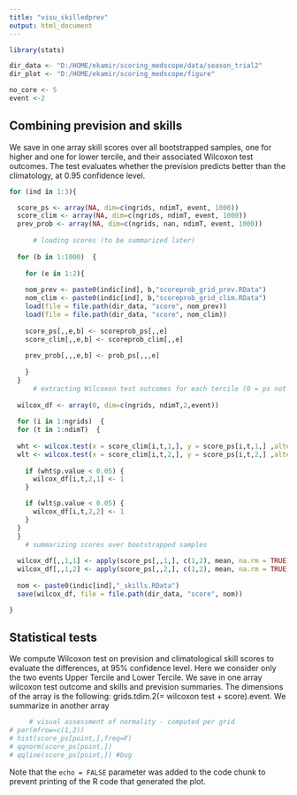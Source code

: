 ```yaml
---
title: "visu_skilledprev"
output: html_document
---
```


```r
library(stats)

dir_data <- "D:/HOME/ekamir/scoring_medscope/data/season_trial2" 
dir_plot <- "D:/HOME/ekamir/scoring_medscope/figure"

no_core <- 5
event <-2
```

## Combining prevision and skills

We save in one array skill scores over all bootstrapped samples, one for higher and one for lower tercile, and their associated Wilcoxon test outcomes. The test evaluates whether the prevision predicts better than the climatology, at 0.95 confidence level. 

```r
for (ind in 1:3){

  score_ps <- array(NA, dim=c(ngrids, ndimT, event, 1000)) 
  score_clim <- array(NA, dim=c(ngrids, ndimT, event, 1000)) 
  prev_prob <- array(NA, dim=c(ngrids, nan, ndimT, event, 1000)) 
  
      # loading scores (to be summarized later)
  
  for (b in 1:1000)  { 
  
    for (e in 1:2){
  
    nom_prev <- paste0(indic[ind], b,"scoreprob_grid_prev.RData")
    nom_clim <- paste0(indic[ind], b,"scoreprob_grid_clim.RData")
    load(file = file.path(dir_data, "score", nom_prev))
    load(file = file.path(dir_data, "score", nom_clim))
    
    score_ps[,,e,b] <- scoreprob_ps[,,e]
    score_clim[,,e,b] <- scoreprob_clim[,,e]
    
    prev_prob[,,,e,b] <- prob_ps[,,,e]
    
    }
  }
      # extracting Wilcoxon test outcomes for each tercile (0 = ps not better than clim, 1 = ps > clim) 
      
  wilcox_df <- array(0, dim=c(ngrids, ndimT,2,event)) 
  
  for (i in 1:ngrids)  { 
  for (t in 1:ndimT)  { 
    
  wht <- wilcox.test(x = score_clim[i,t,1,], y = score_ps[i,t,1,] ,alternative = "less", paired = TRUE, conf.level = 0.95)
  wlt <- wilcox.test(x = score_clim[i,t,2,], y = score_ps[i,t,2,] ,alternative = "less", paired = TRUE, conf.level = 0.95)
  
    if (wht$p.value < 0.05) {
      wilcox_df[i,t,2,1] <- 1 
    }

    if (wlt$p.value < 0.05) {
      wilcox_df[i,t,2,2] <- 1 
    }
  }
  }
    # summarizing scores over bootstrapped samples
  
  wilcox_df[,,1,1] <- apply(score_ps[,,1,], c(1,2), mean, na.rm = TRUE)
  wilcox_df[,,1,2] <- apply(score_ps[,,2,], c(1,2), mean, na.rm = TRUE)
  
  nom <- paste0(indic[ind],"_skills.RData")
  save(wilcox_df, file = file.path(dir_data, "score", nom))

}

```

## Statistical tests

We compute Wilcoxon test on prevision and climatological skill scores to evaluate the differences, at 95% confidence level. Here we consider only the two events Upper Tercile and Lower Tercile.
We save in one array wilcoxon test outcome and skills and prevision summaries. The dimensions of the array is the following:
grids.tdim.2(= wilcoxon test + score).event.
We summarize in another array 

```r

     # visual assessment of normality - computed per grid
# par(mfrow=c(1,2))
# hist(score_ps[point,],freq=F)
# qqnorm(score_ps[point,])
# qqline(score_ps[point,]) #bug

```

Note that the `echo = FALSE` parameter was added to the code chunk to prevent printing of the R code that generated the plot.
